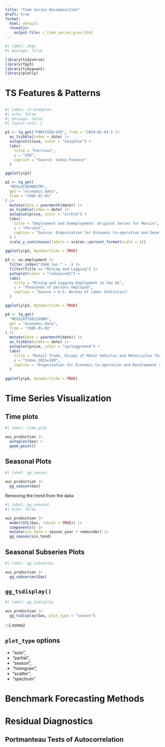 ```yaml
---
title: "Time Series Decomposition"
draft: true
format:
  html: default
  revealjs:
    output-file: r_time_series_pres.html
---
```


:::{.content-visible unless-format="revealjs"}

```r
#| label: pkgs
#| message: false

library(tidyverse)
library(fpp3)
library(tidyquant)
library(plotly)
```

:::

# TS Features & Patterns

## 

```r
#| label: ts-examples
#| echo: false
#| message: false
#| layout-ncol: 2

p1 <- tq_get("FARTCOIN-USD", from = "2024-01-01") |> 
  as_tsibble(index = date) |>
  autoplot(close, color = "navyblue") +
  labs(
    title = "Fartcoin",
    y = "USD",
    caption = "Source: Yahoo Finance"
  )

ggplotly(p1)  

p2 <- tq_get(
  "MEXLOCOEMORSTM",
  get = "economic.data",
  from = "1985-01-01"
) |>
  mutate(date = yearmonth(date)) |> 
  as_tsibble(index = date) |> 
  autoplot(price, color = "orchid") +
  labs(
    title = "Employment and Unemployment: Original Series for Mexico",
    y = "Percent",
    caption = "Source: Organization for Economic Co-operation and Development via FRED"
  ) +
  scale_y_continuous(labels = scales::percent_format(scale = 1)) 
 
ggplotly(p2, dynamicTicks = TRUE)

p3 <- us_employment |>
  filter_index("1960 Jan." ~ .) |> 
  filter(Title == "Mining and Logging") |> 
  autoplot(color = "indianred1") +
  labs(
    title = "Mining and Logging Employment in the US",
    y = "Thousands of persons employed",
    caption = "Source = U.S. Bureau of Labor Statistics"
  )

ggplotly(p3, dynamicTicks = TRUE)

p4 <- tq_get(
  "MEXSLRTTO01IXOBM",
  get = "economic.data",
  from = "1985-01-01"
) |>
  mutate(date = yearmonth(date)) |> 
  as_tsibble(index = date) |> 
  autoplot(price, color = "springgreen4") +
  labs(
    title = "Retail Trade, Except of Motor Vehicles and Motorcycles for Mexico",
    y = "Index 2015=100",
    caption = "Organization for Economic Co-operation and Development via FRED"
  ) 
 
ggplotly(p4, dynamicTicks = TRUE)  
```



# Time Series Visualization

## Time plots

```r
#| label: time_plot

aus_production |> 
  autoplot(Gas) +
  geom_point()
```

:::{.notes}



:::

## Seasonal Plots

```r
#| label: gg_season

aus_production |> 
  gg_season(Gas)
```

:::{.notes}



:::

Removing the trend from the data:

```r
#| label: gg_season2
#| echo: false

aus_production |> 
  model(STL(Gas, robust = TRUE)) |> 
  components() |>
  mutate(sin_tend = season_year + remainder) |> 
  gg_season(sin_tend)
```

:::{.notes}



:::

## Seasonal Subseries Plots

```r
#| label: gg_subseries

aus_production |> 
  gg_subseries(Gas)
```

:::{.notes}



:::

## `gg_tsdisplay()`

```r
#| label: gg_tsdisplay

aus_production |> 
  gg_tsdisplay(Gas, plot_type = "season")
```

:::{.notes}

:::{.callout-tip collapse="true"}
## `plot_type` options

- "auto", 
- "partial", 
- "season", 
- "histogram", 
- "scatter", 
- "spectrum"

:::

# Benchmark Forecasting Methods

# Residual Diagnostics



## Portmanteau Tests of Autocorrelation
